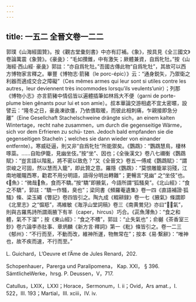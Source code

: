 ```yaml
---
---
---
```

title: 一五二 全晉文卷一二二
---




郭璞《山海經圖贊》。按《觀古堂彙刻書》中亦有訂補。《象》，按具見《全三國文》卷論萬震《象贊》。《豪彘》：“毛如攢錐，中有激矢；厥體兼資，自爲牝牡。”按《山海經·西山經· 豪彘》郭註：“亦自爲牝牡。”吾國古傳此物“自爲牝牡”，其故可以西方博物家言釋之。畢豐《博物志·箭豬（le porc-épic）》云：“通身鋭矢，乃禦衛之利器而適成交合之障礙”（Ces mêmes armes qui leur sont si utiles contre les autres，leur deviennent très incommodes lorsqu’ils veulents’unir）；列那《博物小志》亦言箭豬中情侣皆以遍體插筆如林爲大不便（garni de porte-plume bien gênants pour lui et son amie）。叔本華論交游相處不宜太密暱，設譬云：“隆冬之日，豪彘凍欲僵，乃依偎取暖，而彼此相刺痛，乍親接即急分離”（Eine Gesellchaft Stachelschweine drängte sich，an einem kalten Wintertage，recht nahe zusammen，um durch die gegenseitige Wärme，sich vor dem Erfrieren zu schü- tzen. Jedoch bald empfanden sie die gegenseitigen Stacheln；welches sie dann wieder von einander entfernte）。寒威砭逼，則又非“自爲牝牡”所能禦矣。《鸚鵡》：“鸚鵡慧鳥，棲林啄蘂。……自貽伊籠，見幽坐伎。”按“坐”、因也；《全後漢文》卷八七禰衡《鸚鵡賦》：“豈言語以階亂，將不密以致危？”又《全晉文》卷五一傅咸《鸚鵡賦》：“謂崇峻之可固，然以慧而入籠”，即此贊之意。羅隱《鸚鵡》：“莫恨雕籠翠羽殘，江南地暖隴西寒，勸君不用分明語，語得分明出轉難”；更暢言“見幽” 之“坐伎”也。《𩶆魚》：“微哉𩶆魚，食而不驕。”按“驕”即腋氣，今語所謂“狐騷臭”。《北山經》：“食之不驕”，郭註：“驕一作騷，臭也”；梁同書《頻羅菴遺集》卷一四《直語補證·狐騷》條、梁玉繩《瞥記》卷四皆引之。陶九成《輟耕録》卷一七《腋氣》條謂即《北里志》之“愠羝”，馮維敏《海浮山堂詞稿》卷三《南黄鶯兒》亦曰“𦏛𦍳氣”，則與古羅馬詩所謂兩腋下有羊（caper，hircus）巧合。《茈魚薄魚》：“食之和體，氣不下溜”；按《東山經》：“食之不䊧”，郭註：“止失氣也”；俞樾《茶香室三鈔》卷六論李赤肚事、章炳麟《新方言·釋詞》第一《粃》條皆引之。卷一二三《郁州》：“不行而至，不動而改，維神所運，物無常在”；按本《易·繫辭》：“唯神也，故不疾而速，不行而至。”

L. Guichard，L’Oeuvre et l’Äme de Jules Renard，202.

Schopenhauer，Parerga und Paralipomena， Kap. XXI， § 396. SämtlicheWerke，hrsg. P. Deussen，V，717.

Catullus，LXIX，LXXI；Horace，Sermonum，I. ii；Ovid，Ars amat.，I. 522，III. 193；Martial，III. xciii，IV. iv.